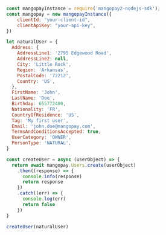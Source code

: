  
```javascript NodeJS  

const mangopayInstance = require('mangopay2-nodejs-sdk');
const mangopay = new mangopayInstance({
    clientId: "your-client-id",
    clientApiKey: "your-api-key",
})

let naturalUser = {
  Address: {
    AddressLine1: '2795 Edgewood Road',
    AddressLine2: null,
    City: 'Little Rock',
    Region: 'Arkansas',
    PostalCode: '72212',
    Country: 'US',
  },
  FirstName: 'John',
  LastName: 'Doe',
  Birthday: 655772400,
  Nationality: 'FR',
  CountryOfResidence: 'US',
  Tag: 'My first user',
  Email: 'john.doe@mangopay.com',
  TermsAndConditionsAccepted: true,
  UserCategory: 'OWNER',
  PersonType: 'NATURAL',
}

const createUser = async (userObject) => {
  return await mangopay.Users.create(userObject)
    .then((response) => {
      console.info(response)
      return response
    })
    .catch((err) => {
      console.log(err)
      return false
    })
}

createUser(naturalUser)
  
```